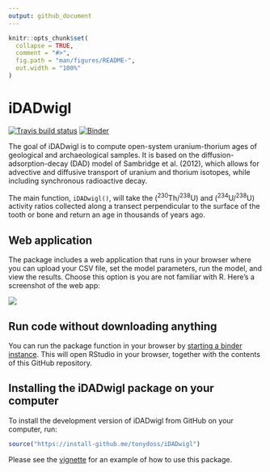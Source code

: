 ```yaml
---
output: github_document
---
```


<!-- README.md is generated from README.Rmd. Please edit that file -->

```r
knitr::opts_chunk$set(
  collapse = TRUE,
  comment = "#>",
  fig.path = "man/figures/README-",
  out.width = "100%"
)
```
# iDADwigl

[![Travis build
status](https://travis-ci.org/benmarwick/iDADwigl.svg?branch=master)](https://travis-ci.org/benmarwick/iDADwigl) [![Binder](https://mybinder.org/badge_logo.svg)](https://mybinder.org/v2/gh/benmarwick/iDADwigl/master?urlpath=rstudio)

The goal of iDADwigl is to compute open-system uranium-thorium ages of geological and archaeological samples. It is based on the diffusion-adsorption-decay (DAD) model of Sambridge et al. (2012), which allows for advective and diffusive transport of uranium and thorium isotopes, while including synchronous radioactive decay.

The main function, `iDADwigl()`, will take the (^230^Th/^238^U) and (^234^U/^238^U) activity ratios collected along a transect perpendicular to the surface of the tooth or bone and return an age in thousands of years ago.

## Web application

The package includes a web application that runs in your browser where you can upload your CSV file, set the model parameters, run the model, and view the results. Choose this option is you are not familiar with R. Here's a screenshot of the web app:

![](inst/iDADwigl-shiny-app.gif)

## Run code without downloading anything 

You can run the package function in your browser by [starting a binder instance](https://mybinder.org/v2/gh/benmarwick/iDADwigl/master?urlpath=rstudio). This will open RStudio in your browser, together with the contents of this GitHub repository. 

## Installing the iDADwigl package on your computer

To  install the development version of iDADwigl from GitHub on your computer, run:

``` r
source("https://install-github.me/tonydoss/iDADwigl")
```

Please see the [vignette](articles/idadwigl.pdf) for an example of how to use this package.

<!--
git fetch upstream
git checkout master
git merge upstream/master
-->



